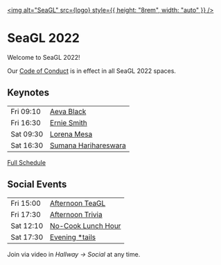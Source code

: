 
<a href="https://seagl.org/" rel="noopener noreferrer" target="_blank"><img alt="SeaGL" src={logo} style={{ height: "8rem", width: "auto" }} /></a>

# SeaGL 2022

Welcome to SeaGL 2022!

Our [Code of Conduct](https://seagl.org/code_of_conduct) is in effect in all SeaGL 2022 spaces.

## Keynotes

| | |
|:-|:-|
| <muted>Fri 09:10</muted> | [Aeva Black](https://osem.seagl.org/conferences/seagl2022/program/proposals/921)|
| <muted>Fri 16:30</muted> | [Ernie Smith](https://osem.seagl.org/conferences/seagl2022/program/proposals/920)|
| <muted>Sat 09:30</muted> | [Lorena Mesa](https://osem.seagl.org/conferences/seagl2022/program/proposals/922)|
| <muted>Sat 16:30</muted> | [Sumana Harihareswara](https://osem.seagl.org/conferences/seagl2022/program/proposals/919)|

[Full Schedule](https://osem.seagl.org/conferences/seagl2022/schedule/events)

## Social Events

| | |
|:-|:-|
| <muted>Fri 15:00</muted> | [Afternoon TeaGL](https://osem.seagl.org/conferences/seagl2022/program/proposals/923) |
| <muted>Fri 17:30</muted> | [Afternoon Trivia](https://osem.seagl.org/conferences/seagl2022/program/proposals/924) |
| <muted>Sat 12:10</muted> | [No-Cook Lunch Hour](https://osem.seagl.org/conferences/seagl2022/program/proposals/926) |
| <muted>Sat 17:30</muted> | [Evening *tails](https://osem.seagl.org/conferences/seagl2022/program/proposals/925) |

Join via video in *Hallway → Social* at any time.
